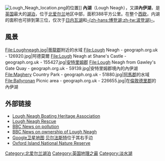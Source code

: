 {{Infobox_lake
 |湖泊名稱 = Lough Neagh
 |湖泊照片 = Wfm lough neagh.jpg
 |湖泊照片標題 = 衛星照片
 |測深圖 =
 |測深圖標題 =
 |湖泊所在地 = [[北愛爾蘭|北愛爾蘭]]
 |座標 = {{coord|54|37|06|N|6|23|43|W|region:GB_type:waterbody|display=inline,title}}
 |湖泊類別 =
 |流入 = 上班恩河、楔斯麥爾水、格納維河、科姆林河、黑水河、摩優拉河、博林德里河、主河
 |流出 = [[班恩河|班恩河]]
 |集水區面積 = 4550 km²
 |集水區國家 = [[聯合王國|聯合王國]] (91%)<br />[[愛爾蘭共和國|愛爾蘭共和國]] (9%)
 |湖泊長度 = 30 km
 |湖泊寬度 = 15 km
 |湖泊闊度 =
 |湖泊面積 = 392 km²
 |平均深度 = 9 m
 |最深深度 = 25 m
 |水體體積 = 3.528 km³
 |湖水停留時間 =
 |湖岸線長度 =
 |海拔高度 =
 |湖中島嶼 = [[科尼島|科尼島]]、科尼攤、科根攤、{{link-en|德里羅拉島|Derrywarragh Island}}、佩蒂安島、{{link-en|拉姆斯島|Ram's Island, Northern Ireland}}、菲爾羅伊斯攤、淺灘
 |湖邊城鎮 =
}}
[[File:Lough_Neagh_location.png|thumb]]的位置]]
'''內湖'''（Lough Neagh），又譯'''內伊湖'''，是[[英国|英国]]最大的[[湖泊|湖泊]]，位于[[北爱尔兰|北爱尔兰]]地区中部，面积388平方公里。在整个[[西欧|西欧]]，内湖的面积也可排到第三位，仅次于[[日内瓦湖|日内瓦湖]]和[[博登湖|-{zh-hans:博登湖;zh-tw:波登湖}-]]。

== 風景 ==
<gallery>
File:Loughneagh.jpg|[[蒂龍郡|蒂龍郡]]附近的水域
File:Lough Neagh - geograph.org.uk - 126920.jpg|阿德莫爾
File:Lough Neagh at Shane's Castle - geograph.org.uk - 155427.jpg|[[安特里姆郡|安特里姆郡]]
File:Lough Neagh from Gawley's Gate Quay - geograph.org.uk - 59139.jpg|安特里姆郡境內的內伊湖
File:Maghery Country Park - geograph.org.uk - 51880.jpg|[[阿馬郡|阿馬郡]]的水域
File:Ballyronan Picnic area - geograph.org.uk - 226655.jpg|在[[倫敦德里郡|倫敦德里郡]]的內伊湖
</gallery>
== 外部链接 ==
* [https://web.archive.org/web/20190122025023/http://www.loughneaghboats.org/ Lough Neagh Boating Heritage Association]
* [https://web.archive.org/web/20110717192235/http://www.loughneaghrescue.com/ Lough Neagh Rescue]
* [http://news.bbc.co.uk/1/hi/northern_ireland/2785671.stm BBC News on pollution] {{Wayback|url=http://news.bbc.co.uk/1/hi/northern_ireland/2785671.stm |date=20070307000917 }}
* [http://212.58.240.132/1/hi/northern_ireland/4491127.stm BBC News on ownership of Lough Neagh]{{Wayback|url=http://212.58.240.132/1/hi/northern_ireland/4491127.stm |date=20060221232744 }}
* [http://maps.google.com/maps?ll=54.645996,-6.411896&spn=0.465099,0.617088&t=k&hl=en Google卫星地图] [[贝尔法斯特|贝尔法斯特]]位于其右手边
* [https://web.archive.org/web/20200425000755/http://www.oxfordisland.com/ Oxford Island National Nature Reserve]



[[Category:北爱尔兰湖泊|Category:北爱尔兰湖泊]]
[[Category:英国地理之最|Category:英国地理之最]]
[[Category:淡水湖|Category:淡水湖]]